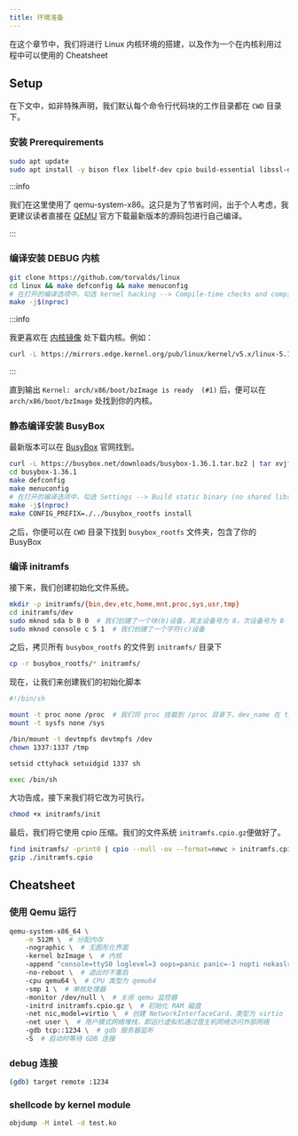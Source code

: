 ```yaml
---
title: 环境准备
---
```


在这个章节中，我们将进行 Linux 内核环境的搭建，以及作为一个在内核利用过程中可以使用的 Cheatsheet

## Setup

在下文中，如非特殊声明，我们默认每个命令行代码块的工作目录都在 `CWD` 目录下。

### 安装 Prerequirements

```sh
sudo apt update
sudo apt install -y bison flex libelf-dev cpio build-essential libssl-dev qemu-system-x86 libncurses-dev
```

:::info

我们在这里使用了 qemu-system-x86。这只是为了节省时间，出于个人考虑，我更建议读者直接在 [QEMU](https://www.qemu.org/download/) 官方下载最新版本的源码包进行自己编译。

:::

### 编译安装 DEBUG 内核

```sh
git clone https://github.com/torvalds/linux
cd linux && make defconfig && make menuconfig
# 在打开的编译选项中，勾选 kernel hacking --> Compile-time checks and compiler options --> Compile the kernel with debug symbols
make -j$(nproc)
```

:::info

我更喜欢在 [内核镜像](https://mirrors.edge.kernel.org/pub/linux/kernel/) 处下载内核。例如：

```sh
curl -L https://mirrors.edge.kernel.org/pub/linux/kernel/v5.x/linux-5.15.148.tar.xz | tar xvJf -
```

:::

直到输出 `Kernel: arch/x86/boot/bzImage is ready  (#1)` 后，便可以在 `arch/x86/boot/bzImage` 处找到你的内核。

### 静态编译安装 BusyBox

最新版本可以在 [BusyBox](https://busybox.net/) 官网找到。

```sh
curl -L https://busybox.net/downloads/busybox-1.36.1.tar.bz2 | tar xvjf -
cd busybox-1.36.1
make defconfig
make menuconfig
# 在打开的编译选项中，勾选 Settings --> Build static binary (no shared libs)
make -j$(nproc)
make CONFIG_PREFIX=./../busybox_rootfs install
```

之后，你便可以在 `CWD` 目录下找到 `busybox_rootfs` 文件夹，包含了你的 BusyBox

### 编译 initramfs

接下来，我们创建初始化文件系统。

```sh
mkdir -p initramfs/{bin,dev,etc,home,mnt,proc,sys,usr,tmp}
cd initramfs/dev
sudo mknod sda b 8 0  # 我们创建了一个块(b)设备，其主设备号为 8，次设备号为 0
sudo mknod console c 5 1  # 我们创建了一个字符(c)设备
```

之后，拷贝所有 `busybox_rootfs` 的文件到 `initramfs/` 目录下

```sh
cp -r busybox_rootfs/* initramfs/
```

现在，让我们来创建我们的初始化脚本

```sh title="initramfs/init"
#!/bin/sh

mount -t proc none /proc  # 我们将 proc 挂载到 /proc 目录下，dev_name 在 type 为 proc 时完全不被使用，因此随意填就好。这里这么写不容易产生歧义。
mount -t sysfs none /sys

/bin/mount -t devtmpfs devtmpfs /dev
chown 1337:1337 /tmp

setsid cttyhack setuidgid 1337 sh

exec /bin/sh
```

大功告成，接下来我们将它改为可执行。

```sh
chmod +x initramfs/init
```

最后，我们将它使用 cpio 压缩。我们的文件系统 `initramfs.cpio.gz`便做好了。

```sh
find initramfs/ -print0 | cpio --null -ov --format=newc > initramfs.cpio 
gzip ./initramfs.cpio
```



## Cheatsheet

### 使用 Qemu 运行

```sh
qemu-system-x86_64 \
    -m 512M \  # 分配内存
    -nographic \  # 无图形化界面
    -kernel bzImage \  # 内核
    -append "console=ttyS0 loglevel=3 oops=panic panic=-1 nopti nokaslr" \  # 内核启动选项，panic=-1 代表 panic 后不重启
    -no-reboot \  # 退出时不重启
    -cpu qemu64 \  # CPU 类型为 qemu64
    -smp 1 \  # 单核处理器
    -monitor /dev/null \  # 关闭 qemu 监控器
    -initrd initramfs.cpio.gz \  # 初始化 RAM 磁盘
    -net nic,model=virtio \  # 创建 NetworkInterfaceCard，类型为 virtio
    -net user \  # 用户模式网络堆栈，即运行虚拟机通过宿主机网络访问外部网络
    -gdb tcp::1234 \  # gdb 服务器监听
    -S  # 启动时等待 GDB 连接
```

### debug 连接

```sh
(gdb) target remote :1234
```

### shellcode by kernel module

```sh
objdump -M intel -d test.ko
```
